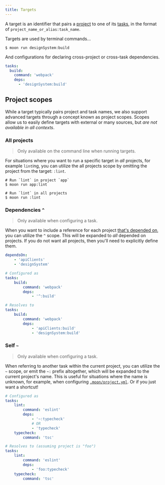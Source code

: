 ```yaml
---
title: Targets
---
```


A target is an identifier that pairs a [project](./project) to one of its [tasks](./task), in the
format of `project_name_or_alias:task_name`.

Targets are used by terminal commands...

```shell
$ moon run designSystem:build
```

And configurations for declaring cross-project or cross-task dependencies.

```yaml
tasks:
  build:
    command: 'webpack'
    deps:
      - 'designSystem:build'
```

## Project scopes

While a target typically pairs project and task names, we also support advanced targets through a
concept known as project scopes. Scopes allow us to easily define targets with external or many
sources, but _are not available in all contexts_.

### All projects

> Only available on the command line when running targets.

For situations where you want to run a specific target in _all_ projects, for example `lint`ing, you
can utilize the all projects scope by omitting the project from the target: `:lint`.

```shell
# Run `lint` in project `app`
$ moon run app:lint

# Run `lint` in all projects
$ moon run :lint
```

### Dependencies `^`

> Only available when configuring a task.

When you want to include a reference for each project [that's depended on](./project#dependencies),
you can utilize the `^` scope. This will be expanded to _all_ depended on projects. If you do not
want all projects, then you'll need to explicitly define them.

```yaml title="moon.yml"
dependsOn:
	- 'apiClients'
	- 'designSystem'

# Configured as
tasks:
	build:
		command: 'webpack'
		deps:
			- '^:build'

# Resolves to
tasks:
	build:
		command: 'webpack'
		deps:
			- 'apiClients:build'
			- 'designSystem:build'
```

### Self `~`

> Only available when configuring a task.

When referring to another task within the current project, you can utilize the `~` scope, or emit
the `~:` prefix altogether, which will be expanded to the current project's name. This is useful for
situations where the name is unknown, for example, when configuring
[`.moon/project.yml`](../config/global-project). Or if you just want a shortcut!

```yaml title=".moon/project.yml"
# Configured as
tasks:
	lint:
		command: 'eslint'
		deps:
			- '~:typecheck'
			# OR
			- 'typecheck'
	typecheck:
		command: 'tsc'

# Resolves to (assuming project is "foo")
tasks:
	lint:
		command: 'eslint'
		deps:
			- 'foo:typecheck'
	typecheck:
		command: 'tsc'
```
